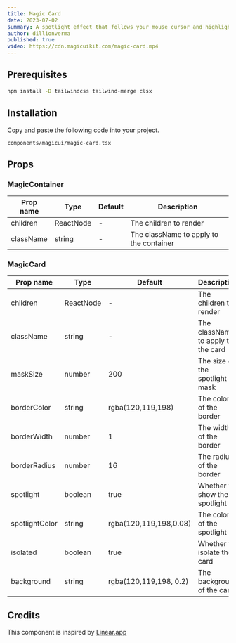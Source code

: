 ```yaml
---
title: Magic Card
date: 2023-07-02
summary: A spotlight effect that follows your mouse cursor and highlights borders on hover.
author: dillionverma
published: true
video: https://cdn.magicuikit.com/magic-card.mp4
---
```


<ComponentPreview name="magic-card-demo" />

<Steps>

<Step>

## Prerequisites

```bash
npm install -D tailwindcss tailwind-merge clsx
```

</Step>

<Step>

## Installation

Copy and paste the following code into your project.

```text
components/magicui/magic-card.tsx
```

<ComponentSource name="magic-card" />

</Step>

</Steps>

## Props

### MagicContainer

| Prop name | Type      | Default | Description                             |
| --------- | --------- | ------- | --------------------------------------- |
| children  | ReactNode | -       | The children to render                  |
| className | string    | -       | The className to apply to the container |

### MagicCard

| Prop name      | Type      | Default                | Description                        |
| -------------- | --------- | ---------------------- | ---------------------------------- |
| children       | ReactNode | -                      | The children to render             |
| className      | string    | -                      | The className to apply to the card |
| maskSize       | number    | 200                    | The size of the spotlight mask     |
| borderColor    | string    | rgba(120,119,198)      | The color of the border            |
| borderWidth    | number    | 1                      | The width of the border            |
| borderRadius   | number    | 16                     | The radius of the border           |
| spotlight      | boolean   | true                   | Whether to show the spotlight      |
| spotlightColor | string    | rgba(120,119,198,0.08) | The color of the spotlight         |
| isolated       | boolean   | true                   | Whether to isolate the card        |
| background     | string    | rgba(120,119,198, 0.2) | The background of the card         |

## Credits

This component is inspired by [Linear.app](https://linear.app/features)
